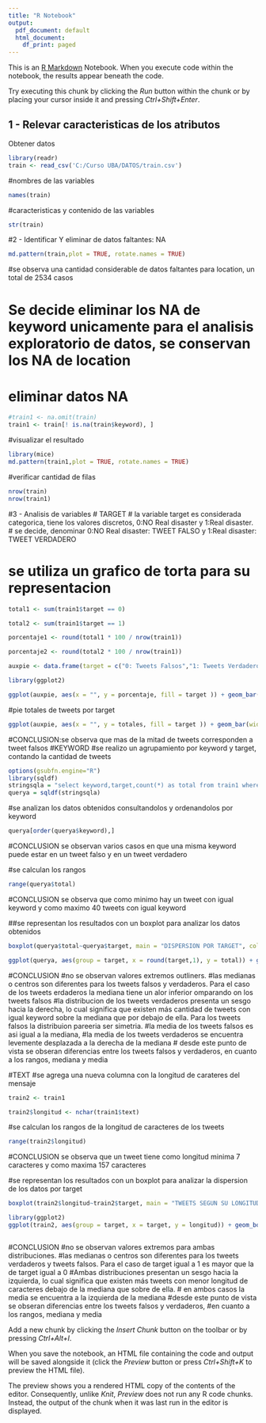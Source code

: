---
title: "R Notebook"
output:
  pdf_document: default
  html_document:
    df_print: paged
---

This is an [R Markdown](http://rmarkdown.rstudio.com) Notebook. When you execute code within the notebook, the results appear beneath the code. 

Try executing this chunk by clicking the *Run* button within the chunk or by placing your cursor inside it and pressing *Ctrl+Shift+Enter*. 

## 1 - Relevar caracteristicas de los atributos
Obtener datos

```{r}
library(readr)
train <- read_csv('C:/Curso UBA/DATOS/train.csv') 

```
#nombres de las variables
```{r}
names(train)
```
#caracteristicas y contenido de las variables
```{r}
str(train)
```

#2 - Identificar Y eliminar de datos faltantes: NA
```{r}
md.pattern(train,plot = TRUE, rotate.names = TRUE)

```

#se observa una cantidad considerable de datos faltantes para location, un total de 2534 casos

# Se decide eliminar los NA de keyword unicamente para el analisis exploratorio de datos, se conservan los NA de location

# eliminar datos NA
```{r}
#train1 <- na.omit(train)
train1 <- train[! is.na(train$keyword), ]
```

#visualizar el resultado
```{r}
library(mice)
md.pattern(train1,plot = TRUE, rotate.names = TRUE)
```
#verificar cantidad de filas

```{r}
nrow(train)
nrow(train1)
```

#3 - Analisis de variables
# TARGET
# la variable target es considerada categorica, tiene los valores discretos, 0:NO Real disaster y  1:Real disaster. 
# se decide, denominar 0:NO Real disaster: TWEET FALSO y  1:Real disaster: TWEET VERDADERO

# se utiliza un grafico de torta para su representacion
```{r}
total1 <- sum(train1$target == 0)

total2 <- sum(train1$target == 1)

porcentaje1 <- round(total1 * 100 / nrow(train1))

porcentaje2 <- round(total2 * 100 / nrow(train1))

auxpie <- data.frame(target = c("0: Tweets Falsos","1: Tweets Verdaderos"), totales = c(total1,total2),porcentaje = c(porcentaje1,porcentaje2))

library(ggplot2)

ggplot(auxpie, aes(x = "", y = porcentaje, fill = target )) + geom_bar(width = 1, stat = "identity", color = "white") + coord_polar("y", start = 0) + geom_text(aes(y = porcentaje,label = paste(porcentaje, "%")),position = position_stack(vjust = 0.5)) + labs(fill = "Target", title = "PORCENTAJE DE TWEETS AGRUPADOS", x = NULL, y = NULL )

```
#pie totales de tweets por target
```{r}
ggplot(auxpie, aes(x = "", y = totales, fill = target )) + geom_bar(width = 1, stat = "identity", color = "white") + coord_polar("y", start = 0) + geom_text(aes(y = totales,label = totales),position = position_stack(vjust = 0.5)) + labs(fill = "Target", title = "TOTALES DE TWEETS AGRUPADOS", x = NULL, y = NULL )
```

#CONCLUSION:se observa que mas de la mitad de tweets corresponden a tweet falsos
#KEYWORD
#se realizo un agrupamiento por keyword y target, contando la cantidad de tweets
```{r}
options(gsubfn.engine="R")
library(sqldf)
stringsqla = "select keyword,target,count(*) as total from train1 where keyword is not '' group by keyword,target"
querya = sqldf(stringsqla)
```
#se analizan los datos obtenidos consultandolos y ordenandolos por keyword
```{r}
querya[order(querya$keyword),]
```

#CONCLUSION se observan varios casos en que una misma keyword puede estar en un tweet falso y en un tweet verdadero


#se calculan los rangos
```{r}
range(querya$total)
```
#CONCLUSION se observa que como minimo hay un tweet con igual keyword y como maximo 40 tweets con igual keyword

##se representan los resultados con un boxplot para analizar los datos obtenidos
```{r}
boxplot(querya$total~querya$target, main = "DISPERSION POR TARGET", col = "blue", ylab = "Tweets con igual keyword", xlab = "Target")
```
```{r}
ggplot(querya, aes(group = target, x = round(target,1), y = total)) + geom_boxplot(outlier.color = "red", outlier.shape = 8, outlier.size = 2, fill ="blue") + ggtitle("TWEETS SEGUN KEYWORD") + xlab ("0 = Tweets falsos      1 = Tweets verdaderos") + ylab ("Tweets con igual keyword") +  stat_summary(fun.y = "mean", geom = "point", shape = 8, size = 2, color = "white") 
```


#CONCLUSION
#no se observan valores extremos outliners. 
#las medianas o centros son diferentes para los tweets falsos y verdaderos. Para el caso de los tweets erdaderos la mediana tiene un alor inferior omparando on los tweets falsos
#la distribucion de los tweets verdaderos presenta un sesgo hacia la derecha, lo cual significa que existen más cantidad de tweets con igual keyword sobre la mediana que por debajo de ella. Para los tweets falsos la distribuion pareeria ser simetria.
#la media de los tweets falsos es asi igual a la mediana, 
#la media de los tweets verdaderos se encuentra levemente desplazada a la derecha de la mediana
# desde este punto de vista se obseran diferencias entre los tweets falsos y verdaderos, en cuanto a los rangos, mediana y media

#TEXT
#se agrega una nueva columna con la longitud de carateres del mensaje
```{r}
train2 <- train1

train2$longitud <- nchar(train1$text)

```
#se calculan los rangos de la longitud de caracteres de los tweets
```{r}
range(train2$longitud)
```
#CONCLUSION se observa que un tweet tiene como longitud minima 7 caracteres y como maxima 157 caracteres 

#se representan los resultados con un boxplot para analizar la dispersion de los datos por target

```{r}
boxplot(train2$longitud~train2$target, main = "TWEETS SEGUN SU LONGITUD", col = "blue", ylab = "Longitud", xlab = "0 = Tweets falsos    1 = Tweets verdaderos")
```
```{r}
library(ggplot2)
ggplot(train2, aes(group = target, x = target, y = longitud)) + geom_boxplot(fill ="blue") + ggtitle("TWEETS SEGUN SU LONGITUD") + xlab ("0 = Tweets falsos    1 = Tweets verdaderos") + ylab ("Longitud")   +  stat_summary(fun.y = "mean", geom = "point", shape = 8, size = 2, color = "white")



```

#CONCLUSION
#no se observan valores extremos para ambas distribuciones. 
#las medianas o centros son diferentes para los tweets verdaderos y tweets falsos. Para el caso de target igual a 1 es mayor que la de target igual a 0
#Ambas distribuciones presentan un sesgo hacia la izquierda, lo cual significa que existen más tweets con menor longitud de caracteres debajo de la mediana que sobre de ella. 
# en ambos casos la media se encuentra a la izquierda de la mediana
#desde este punto de vista se obseran diferencias entre los tweets falsos y verdaderos, #en cuanto a los rangos, mediana y media




Add a new chunk by clicking the *Insert Chunk* button on the toolbar or by pressing *Ctrl+Alt+I*.

When you save the notebook, an HTML file containing the code and output will be saved alongside it (click the *Preview* button or press *Ctrl+Shift+K* to preview the HTML file).

The preview shows you a rendered HTML copy of the contents of the editor. Consequently, unlike *Knit*, *Preview* does not run any R code chunks. Instead, the output of the chunk when it was last run in the editor is displayed.
